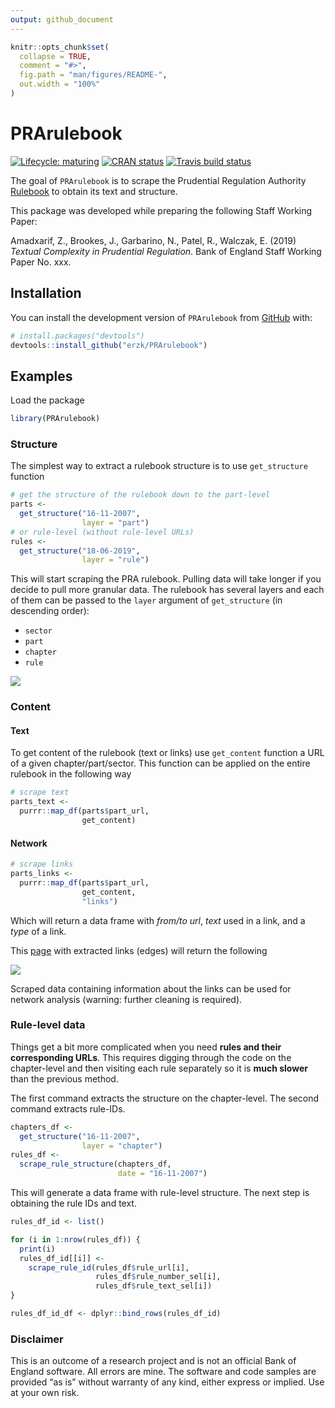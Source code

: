 ```yaml
---
output: github_document
---
```


```r
knitr::opts_chunk$set(
  collapse = TRUE,
  comment = "#>",
  fig.path = "man/figures/README-",
  out.width = "100%"
)
```
# PRArulebook

<!-- badges: start -->
[![Lifecycle: maturing](https://img.shields.io/badge/lifecycle-maturing-blue.svg)](https://www.tidyverse.org/lifecycle/#maturing)
[![CRAN status](https://www.r-pkg.org/badges/version/PRArulebook)](https://cran.r-project.org/package=PRArulebook)
[![Travis build status](https://travis-ci.org/erzk/PRArulebook.svg?branch=master)](https://travis-ci.org/erzk/PRArulebook)
<!-- badges: end -->

The goal of `PRArulebook` is to scrape the Prudential Regulation Authority [Rulebook](http://www.prarulebook.co.uk/) to obtain its text and structure.

This package was developed while preparing the following Staff Working Paper:

Amadxarif, Z., Brookes, J., Garbarino, N., Patel, R., Walczak, E. (2019) *Textual Complexity in Prudential Regulation*. Bank of England Staff Working Paper No. xxx.

## Installation

You can install the development version of `PRArulebook` from [GitHub](https://github.com/) with:

``` r
# install.packages("devtools")
devtools::install_github("erzk/PRArulebook")
```
## Examples

Load the package

```r
library(PRArulebook)
```

### Structure

The simplest way to extract a rulebook structure is to use `get_structure` function

```r
# get the structure of the rulebook down to the part-level
parts <-
  get_structure("16-11-2007",
                layer = "part")
# or rule-level (without rule-level URLs)
rules <-
  get_structure("18-06-2019",
                layer = "rule")
```

This will start scraping the PRA rulebook. Pulling data will take longer if you decide to pull more granular data. The rulebook has several layers and each of them can be passed to the `layer` argument of `get_structure` (in descending order):

* `sector`
* `part`
* `chapter`
* `rule`

![](get_structure_demo.gif)

### Content

#### Text

To get content of the rulebook (text or links) use `get_content` function a URL of a given chapter/part/sector. This function can be applied on the entire rulebook in the following way

```r
# scrape text
parts_text <-
  purrr::map_df(parts$part_url,
                get_content)
```

#### Network

```r
# scrape links
parts_links <-
  purrr::map_df(parts$part_url,
                get_content,
                "links")
```

Which will return a data frame with *from/to url*, *text* used in a link, and a *type* of a link.

This [page](http://www.prarulebook.co.uk/rulebook/Content/Part/216145/16-11-2007) with extracted links (edges) will return the following

![](parts_links.png)

Scraped data containing information about the links can be used for network analysis (warning: further cleaning is required).

### Rule-level data

Things get a bit more complicated when you need **rules and their corresponding URLs**. This requires digging through the code on the chapter-level and then visiting each rule separately so it is **much slower** than the previous method. 

The first command extracts the structure on the chapter-level. The second command extracts rule-IDs.

```r
chapters_df <-
  get_structure("16-11-2007",
                layer = "chapter")
rules_df <-
  scrape_rule_structure(chapters_df,
                        date = "16-11-2007")
```

This will generate a data frame with rule-level structure. The next step is obtaining the rule IDs and text.

```r
rules_df_id <- list()

for (i in 1:nrow(rules_df)) {
  print(i)
  rules_df_id[[i]] <-
    scrape_rule_id(rules_df$rule_url[i],
                   rules_df$rule_number_sel[i],
                   rules_df$rule_text_sel[i])
}

rules_df_id_df <- dplyr::bind_rows(rules_df_id)
```

### Disclaimer 

This is an outcome of a research project and is not an official Bank of England software. All errors are mine. The software and code samples are provided "as is" without warranty of any kind, either express or implied. Use at your own risk.
